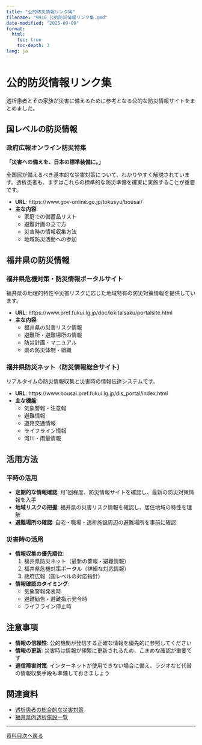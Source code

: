 ```yaml
---
title: "公的防災情報リンク集"
filename: "9910_公的防災情報リンク集.qmd"
date-modified: "2025-09-09"
format:
  html:
    toc: true
    toc-depth: 3
lang: ja
---
```


# 公的防災情報リンク集

透析患者とその家族が災害に備えるために参考となる公的な防災情報サイトをまとめました。

## 国レベルの防災情報

### 政府広報オンライン防災特集
**「災害への備えを、日本の標準装備に。」**

全国民が備えるべき基本的な災害対策について、わかりやすく解説されています。透析患者も、まずはこれらの標準的な防災準備を確実に実施することが重要です。

- **URL**: https://www.gov-online.go.jp/tokusyu/bousai/
- **主な内容**: 
  - 家庭での備蓄品リスト
  - 避難計画の立て方
  - 災害時の情報収集方法
  - 地域防災活動への参加

## 福井県の防災情報

### 福井県危機対策・防災情報ポータルサイト
福井県の地理的特性や災害リスクに応じた地域特有の防災対策情報を提供しています。

- **URL**: https://www.pref.fukui.lg.jp/doc/kikitaisaku/portalsite.html
- **主な内容**:
  - 福井県の災害リスク情報
  - 避難所・避難場所の情報
  - 防災計画・マニュアル
  - 県の防災体制・組織

### 福井県防災ネット（防災情報総合サイト）
リアルタイムの防災情報収集と災害時の情報伝達システムです。

- **URL**: https://www.bousai.pref.fukui.lg.jp/dis_portal/index.html
- **主な機能**:
  - 気象警報・注意報
  - 避難情報
  - 道路交通情報
  - ライフライン情報
  - 河川・雨量情報

## 活用方法

### 平時の活用
- **定期的な情報確認**: 月1回程度、防災情報サイトを確認し、最新の防災対策情報を入手
- **地域リスクの把握**: 福井県の災害リスク情報を確認し、居住地域の特性を理解
- **避難場所の確認**: 自宅・職場・透析施設周辺の避難場所を事前に確認

### 災害時の活用
- **情報収集の優先順位**: 
  1. 福井県防災ネット（最新の警報・避難情報）
  2. 福井県危機対策ポータル（詳細な対応情報）
  3. 政府広報（国レベルの対応指針）

- **情報確認のタイミング**: 
  - 気象警報発表時
  - 避難勧告・避難指示発令時
  - ライフライン停止時

## 注意事項

- **情報の信頼性**: 公的機関が発信する正確な情報を優先的に参照してください
- **情報の更新**: 災害時は情報が頻繁に更新されるため、こまめな確認が重要です
- **通信障害対策**: インターネットが使用できない場合に備え、ラジオなど代替の情報収集手段も準備しておきましょう

## 関連資料

- [透析患者の総合的な災害対策](0100_各施設の役割と対応.qmd#透析患者の総合的な災害対策)
- [福井県内透析施設一覧](9920_福井県内透析施設一覧.qmd)

---
[資料目次へ戻る](index.qmd)